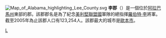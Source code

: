 {{noteTA 
|1=zh-cn:李县; zh-hk:李縣; zh-tw:李郡;}}
[[File:Map_of_Alabama_highlighting_Lee_County.svg|right]]
'''李郡'''（{{lang-en|Lee County}}）是一個位於[[阿拉巴馬州|阿拉巴馬州]]東部的郡。該郡郡名是為了紀念[[美利堅聯盟國|美利堅聯盟國]]軍隊的總指揮[[羅伯特·李|羅伯特·李]]將軍。截至2005年為止該郡人口有123,254人。該郡最大的城市是[[歐本_(阿拉巴馬州)|歐本市]]。

{{李縣 (阿拉巴馬州)}}
{{Alabama}}
{{Alabama-stub}}

[[Category:亞拉巴馬州行政區劃|L]]